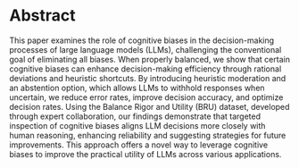 # Abstract

This paper examines the role of cognitive biases in the decision-making processes of large language models (LLMs), challenging the conventional goal of eliminating all biases. When properly balanced, we show that certain cognitive biases can enhance decision-making efficiency through rational deviations and heuristic shortcuts. By introducing heuristic moderation and an abstention option, which allows LLMs to withhold responses when uncertain, we reduce error rates, improve decision accuracy, and optimize decision rates. Using the Balance Rigor and Utility (BRU) dataset, developed through expert collaboration, our findings demonstrate that targeted inspection of cognitive biases aligns LLM decisions more closely with human reasoning, enhancing reliability and suggesting strategies for future improvements. This approach offers a novel way to leverage cognitive biases to improve the practical utility of LLMs across various applications.